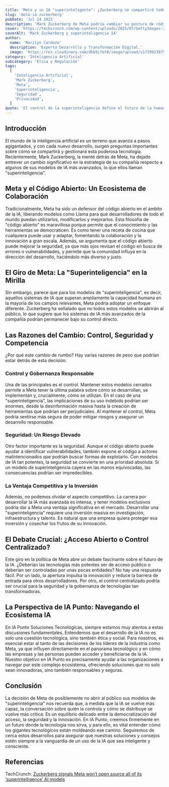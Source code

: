 ```yaml
---
title: 'Meta y su IA "superinteligente": ¿Zuckerberg no compartirá todo?'
slug: 'meta-ia-zuckerberg'
pubDate: 'Jul 24 2025'
description: 'Mark Zuckerberg de Meta podría cambiar su postura de código abierto para modelos de "superinteligencia" IA, lo que plantea debates sobre control, seguridad y ventaja competitiva en el futuro de la tecnología.'
cover: 'https://techcrunch.com/wp-content/uploads/2025/07/GettyImages-2170596427.jpg'
coverAlt: 'Mark Zuckerberg y superinteligencia IA'
author:
  name: 'Marilyn Cardozo'
  description: 'Experta Desarrollo y Transformación Digital.'
  image: 'https://res.cloudinary.com/dkb9jfet8/image/upload/v1739923879/marilyn_s2mi4a.png'
category: 'Inteligencia Artificial'
subcategory: 'Ética y Regulación'
tags:
  [
    'Inteligencia Artificial',
    'Mark Zuckerberg',
    'Meta',
    'Superinteligencia',
    'Seguridad',
    'Privacidad',
  ]
quote: 'El control de la superinteligencia define el futuro de la humanidad.'
---
```


<h2 id="introduccion">Introducción</h2>

El mundo de la inteligencia artificial es un terreno que avanza a pasos agigantados, y con cada nuevo desarrollo, surgen preguntas importantes sobre cómo se compartirá y gestionará esta poderosa tecnología. Recientemente, Mark Zuckerberg, la mente detrás de Meta, ha dejado entrever un cambio significativo en la estrategia de su compañía respecto a algunos de sus modelos de IA más avanzados, lo que ellos llaman "superinteligencia".

<h2 id="meta-y-el-codigo-abierto-un-ecosistema-de-colaboracion">
  Meta y el Código Abierto: Un Ecosistema de Colaboración
</h2>

Tradicionalmente, Meta ha sido un defensor del código abierto en el ámbito de la IA, liberando modelos como Llama para que desarrolladores de todo el mundo puedan utilizarlos, modificarlos y mejorarlos. Esta filosofía de "código abierto" es maravillosa porque permite que el conocimiento y las herramientas se democraticen. Es como tener una receta de cocina que cualquiera puede usar y adaptar, fomentando la colaboración y la innovación a gran escala. Además, se argumenta que el código abierto puede mejorar la seguridad, ya que más ojos revisan el código en busca de errores o vulnerabilidades, y permite que la comunidad influya en la dirección del desarrollo, haciéndolo más diverso y justo.

<h2 id="el-giro-de-meta-la-superinteligencia-en-la-mirilla">
  El Giro de Meta: La "Superinteligencia" en la Mirilla
</h2>

Sin embargo, parece que para los modelos de "superinteligencia", es decir, aquellos sistemas de IA que superan ampliamente la capacidad humana en la mayoría de los campos relevantes, Meta podría adoptar un enfoque diferente. Zuckerberg ha señalado que no todos estos modelos se abrirán al público, lo que sugiere que los sistemas de IA más avanzados de la compañía podrían permanecer bajo su control directo.

<h2 id="las-razones-del-cambio-control-seguridad-y-competencia">
  Las Razones del Cambio: Control, Seguridad y Competencia
</h2>

¿Por qué este cambio de rumbo? Hay varias razones de peso que podrían estar detrás de esta decisión.

<h3 id="control-y-gobernanza-responsable">Control y Gobernanza Responsable</h3>

Una de las principales es el control. Mantener estos modelos cerrados permite a Meta tener la última palabra sobre cómo se desarrollan, se implementan y, crucialmente, cómo se utilizan. En el caso de una "superinteligencia", las implicaciones de su uso indebido podrían ser enormes, desde la desinformación masiva hasta la creación de herramientas que podrían ser perjudiciales. Al mantener el control, Meta podría sentirse más segura de poder mitigar riesgos y asegurar un desarrollo responsable.

<h3 id="seguridad-un-riesgo-elevado">Seguridad: Un Riesgo Elevado</h3>

Otro factor importante es la seguridad. Aunque el código abierto puede ayudar a identificar vulnerabilidades, también expone el código a actores malintencionados que podrían buscar formas de explotarlo. Con modelos de IA tan potentes, la seguridad se convierte en una prioridad absoluta. Si un modelo de superinteligencia cayera en las manos equivocadas, las consecuencias podrían ser impredecibles.

<h3 id="la-ventaja-competitiva-y-la-inversion">
  La Ventaja Competitiva y la Inversión
</h3>

Además, no podemos olvidar el aspecto competitivo. La carrera por desarrollar la IA más avanzada es intensa, y tener modelos exclusivos podría dar a Meta una ventaja significativa en el mercado. Desarrollar una "superinteligencia" requiere una inversión masiva en investigación, infraestructura y talento. Es natural que una empresa quiera proteger esa inversión y cosechar los frutos de su innovación.

<h2 id="el-debate-crucial-acceso-abierto-o-control-centralizado">
  El Debate Crucial: ¿Acceso Abierto o Control Centralizado?
</h2>

Este giro en la política de Meta abre un debate fascinante sobre el futuro de la IA. ¿Deberían las tecnologías más potentes ser de acceso público o deberían ser controladas por unas pocas entidades? No hay una respuesta fácil. Por un lado, la apertura impulsa la innovación y reduce la barrera de entrada para otros desarrolladores. Por otro, el control centralizado podría ser crucial para la seguridad y la gobernanza de tecnologías tan transformadoras.

<h2 id="la-perspectiva-de-ia-punto-navegando-el-ecosistema-ia">
  La Perspectiva de IA Punto: Navegando el Ecosistema IA
</h2>

En IA Punto Soluciones Tecnológicas, siempre estamos muy atentos a estas discusiones fundamentales. Entendemos que el desarrollo de la IA no es solo una cuestión tecnológica, sino también ética y social. Para nosotros, es esencial estar al tanto de las decisiones de los líderes de la industria como Meta, ya que influyen directamente en el panorama tecnológico y en cómo las empresas y las personas pueden acceder y beneficiarse de la IA. Nuestro objetivo en IA Punto es precisamente ayudar a las organizaciones a navegar por este complejo ecosistema, ofreciendo soluciones que no solo sean innovadoras, sino también responsables y seguras.

<h2 id="conclusion">Conclusión</h2>

La decisión de Meta de posiblemente no abrir al público sus modelos de "superinteligencia" nos recuerda que, a medida que la IA se vuelve más capaz, la conversación sobre quién la controla y cómo se distribuye se vuelve más crítica. Es un equilibrio delicado entre la democratización del acceso, la seguridad y la innovación. En IA Punto, creemos firmemente en un futuro donde la tecnología nos sirva, y para ello, es vital entender cómo los gigantes tecnológicos están moldeando ese camino. Seguiremos de cerca estos desarrollos para asegurar que nuestras soluciones y consejos estén siempre a la vanguardia de un uso de la IA que sea inteligente y consciente.

<h2 id="referencias">Referencias</h2>

TechCrunch: <a href="https://techcrunch.com/2025/07/30/zuckerberg-says-meta-likely-wont-open-source-all-of-its-superintelligence-ai-models/" target="_blank" rel="noopener noreferrer">Zuckerberg signals Meta won’t open source all of its ‘superintelligence’ AI models</a>
